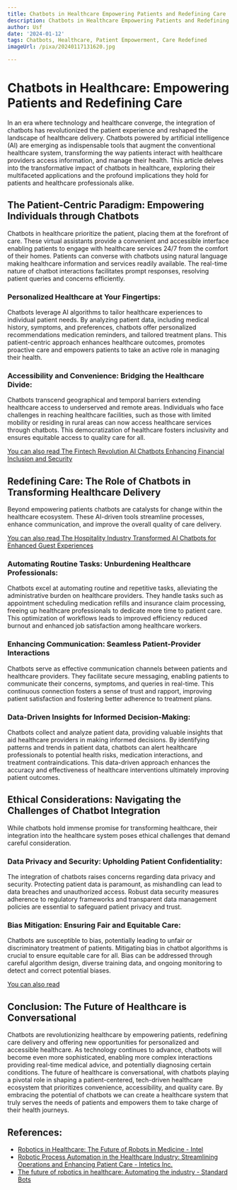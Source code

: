 ```yaml
---
title: Chatbots in Healthcare Empowering Patients and Redefining Care
description: Chatbots in Healthcare Empowering Patients and Redefining Care
author: Usf
date: '2024-01-12'
tags: Chatbots, Healthcare, Patient Empowerment, Care Redefined
imageUrl: /pixa/20240117131620.jpg

---
```

# Chatbots in Healthcare: Empowering Patients and  Redefining Care

In an era  where technology and healthcare converge, the integration of chatbots has revolutionized  the patient experience and reshaped the landscape of  healthcare delivery. Chatbots powered by artificial  intelligence  (AI) are emerging as indispensable tools that augment the conventional healthcare system, transforming the way patients interact with healthcare providers access information, and manage their health. This article delves into the transformative impact of  chatbots in healthcare, exploring their multifaceted applications and the profound implications they hold for patients and healthcare professionals alike.

## The Patient-Centric Paradigm: Empowering Individuals through Chatbots

Chatbots  in healthcare prioritize  the patient,  placing them at the forefront of care. These virtual assistants provide a convenient and accessible interface enabling patients to engage with healthcare services 24/7 from the comfort of their homes. Patients can converse with chatbots using natural language making healthcare information and services readily available. The real-time nature of chatbot interactions facilitates prompt responses, resolving patient queries and concerns efficiently.

### Personalized Healthcare at Your Fingertips:

Chatbots leverage AI algorithms to tailor  healthcare experiences to individual patient needs. By analyzing patient data, including medical history, symptoms, and preferences, chatbots offer personalized recommendations medication reminders, and tailored treatment plans. This patient-centric approach enhances  healthcare  outcomes, promotes proactive care and empowers patients to take an active role in managing their health.

### Accessibility and  Convenience: Bridging the Healthcare Divide:

Chatbots transcend geographical and temporal barriers extending healthcare access to underserved and remote areas. Individuals who face challenges in reaching healthcare facilities, such as those with limited mobility or residing in rural areas can now access healthcare  services through chatbots. This democratization of healthcare fosters inclusivity and ensures equitable access to quality care for all.

[You can also read The Fintech Revolution AI  Chatbots  Enhancing Financial Inclusion and Security](The%20Fintech%20Revolution%20AI%20Chatbots%20Enhancing%20Financial%20Inclusion%20and%20Security)


## Redefining Care:  The Role of Chatbots in Transforming Healthcare Delivery

Beyond empowering patients chatbots are catalysts for change within the healthcare ecosystem. These AI-driven tools streamline processes, enhance communication,  and improve the overall quality of care delivery.

[You can also read The Hospitality Industry Transformed AI Chatbots for  Enhanced Guest  Experiences](The%20Hospitality%20Industry%20Transformed%20AI%20Chatbots%20for%20Enhanced%20Guest%20Experiences)


### Automating  Routine Tasks: Unburdening Healthcare Professionals:

Chatbots excel at automating routine and repetitive tasks, alleviating the administrative burden  on healthcare providers. They handle tasks such as appointment scheduling medication refills and insurance  claim processing, freeing up healthcare  professionals to dedicate more time to patient  care. This  optimization of workflows leads to improved efficiency reduced burnout and enhanced job satisfaction among healthcare workers.

### Enhancing  Communication:  Seamless Patient-Provider Interactions

Chatbots serve as effective communication channels between patients and healthcare providers. They facilitate secure messaging, enabling patients to communicate their concerns, symptoms, and  queries in real-time. This continuous connection  fosters a  sense of trust and rapport, improving patient  satisfaction and fostering better adherence to treatment plans.

### Data-Driven Insights for Informed Decision-Making:

Chatbots collect and analyze patient data,  providing valuable insights that  aid healthcare  providers in making informed decisions. By identifying patterns and trends  in  patient  data, chatbots  can alert healthcare  professionals to potential  health risks, medication interactions, and treatment contraindications. This data-driven approach  enhances the accuracy and effectiveness of healthcare interventions ultimately  improving patient outcomes.

## Ethical Considerations: Navigating the Challenges of Chatbot Integration

While chatbots hold immense promise for transforming  healthcare, their integration into the healthcare system poses ethical challenges that demand careful consideration.

### Data Privacy and Security: Upholding  Patient Confidentiality:

The integration of chatbots raises concerns regarding data privacy  and security. Protecting patient data is  paramount, as mishandling can  lead to data breaches  and unauthorized access. Robust data security measures adherence to regulatory frameworks and transparent data management policies are essential to safeguard patient privacy  and trust.

### Bias Mitigation: Ensuring Fair  and Equitable  Care:

Chatbots  are  susceptible to bias, potentially leading to unfair or discriminatory treatment of patients.  Mitigating bias in chatbot  algorithms is crucial  to ensure equitable care for  all. Bias can be addressed through careful algorithm design, diverse training data,  and ongoing monitoring to detect and correct potential biases.

[You can also  read ]()


## Conclusion: The Future of Healthcare  is Conversational

Chatbots are revolutionizing healthcare by empowering patients, redefining care delivery and offering new  opportunities for personalized and accessible healthcare.  As  technology continues  to advance, chatbots will become even  more sophisticated, enabling more complex interactions  providing real-time medical advice, and  potentially diagnosing certain conditions. The future of healthcare is conversational,  with chatbots playing  a pivotal role in shaping a patient-centered, tech-driven healthcare ecosystem that  prioritizes convenience, accessibility, and quality care. By embracing the  potential of chatbots we can create a healthcare system that truly serves the needs  of patients and empowers them to take charge of  their health journeys.

## References:
- [Robotics in Healthcare: The Future of Robots in Medicine - Intel](https://www.intel.com/content/www/us/en/healthcare-it/robotics-in-healthcare.html)
- [Robotic Process Automation in the Healthcare Industry: Streamlining Operations and Enhancing Patient Care - Intetics Inc.](https://intetics.medium.com/robotic-process-automation-in-the-healthcare-industry-streamlining-operations-and-enhancing-a9f38efd5cbc)
- [The future of robotics in healthcare: Automating the industry - Standard Bots](https://standardbots.com/blog/the-future-of-robotics-in-healthcare-automating-the-industry)
